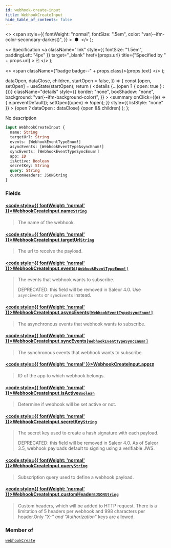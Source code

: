 ```yaml
---
id: webhook-create-input
title: WebhookCreateInput
hide_table_of_contents: false
---
```


  <>
    <span
      style={{
        fontWeight: "normal",
        fontSize: ".5em",
        color: "var(--ifm-color-secondary-darkest)",
      }}
    >
      &nbsp;●&nbsp;
    </span>
  </>
);

  <>
    Specification
    <a
      className="link"
      style={{ fontSize: "1.5em", paddingLeft: "4px" }}
      target="\_blank"
      href={props.url}
      title={"Specified by " + props.url}
    >
      ⎘
    </a>
  </>
);

  <>
    <span className={"badge badge--" + props.class}>{props.text}</span>
  </>
);


  dataOpen,
  dataClose,
  children,
  startOpen = false,
}) => {
  const [open, setOpen] = useState(startOpen);
  return (
    <details
      {...(open ? { open: true } : {})}
      className="details"
      style={{
        border: "none",
        boxShadow: "none",
        background: "var(--ifm-background-color)",
      }}
    >
      <summary
        onClick={(e) => {
          e.preventDefault();
          setOpen((open) => !open);
        }}
        style={{ listStyle: "none" }}
      >
        {open ? dataOpen : dataClose}
      </summary>
      {open && children}
    </details>
  );
};

No description

```graphql
input WebhookCreateInput {
  name: String
  targetUrl: String
  events: [WebhookEventTypeEnum!]
  asyncEvents: [WebhookEventTypeAsyncEnum!]
  syncEvents: [WebhookEventTypeSyncEnum!]
  app: ID
  isActive: Boolean
  secretKey: String
  query: String
  customHeaders: JSONString
}
```

### Fields

#### [<code style={{ fontWeight: 'normal' }}>WebhookCreateInput.<b>name</b></code>](#)<Bullet />[`String`](../../../api-reference/miscellaneous/scalars/string) <Badge class="secondary" text="scalar"/>

> The name of the webhook.

#### [<code style={{ fontWeight: 'normal' }}>WebhookCreateInput.<b>targetUrl</b></code>](#)<Bullet />[`String`](../../../api-reference/miscellaneous/scalars/string) <Badge class="secondary" text="scalar"/>

> The url to receive the payload.

#### [<code style={{ fontWeight: 'normal' }}>WebhookCreateInput.<b>events</b></code>](#)<Bullet />[`[WebhookEventTypeEnum!]`](../../../api-reference/webhooks/enums/webhook-event-type-enum) <Badge class="secondary" text="list"/> <Badge class="secondary" text="enum"/>

> The events that webhook wants to subscribe.
>
> DEPRECATED: this field will be removed in Saleor 4.0. Use `asyncEvents` or `syncEvents` instead.

#### [<code style={{ fontWeight: 'normal' }}>WebhookCreateInput.<b>asyncEvents</b></code>](#)<Bullet />[`[WebhookEventTypeAsyncEnum!]`](../../../api-reference/webhooks/enums/webhook-event-type-async-enum) <Badge class="secondary" text="list"/> <Badge class="secondary" text="enum"/>

> The asynchronous events that webhook wants to subscribe.

#### [<code style={{ fontWeight: 'normal' }}>WebhookCreateInput.<b>syncEvents</b></code>](#)<Bullet />[`[WebhookEventTypeSyncEnum!]`](../../../api-reference/webhooks/enums/webhook-event-type-sync-enum) <Badge class="secondary" text="list"/> <Badge class="secondary" text="enum"/>

> The synchronous events that webhook wants to subscribe.

#### [<code style={{ fontWeight: 'normal' }}>WebhookCreateInput.<b>app</b></code>](#)<Bullet />[`ID`](../../../api-reference/miscellaneous/scalars/id) <Badge class="secondary" text="scalar"/>

> ID of the app to which webhook belongs.

#### [<code style={{ fontWeight: 'normal' }}>WebhookCreateInput.<b>isActive</b></code>](#)<Bullet />[`Boolean`](../../../api-reference/miscellaneous/scalars/boolean) <Badge class="secondary" text="scalar"/>

> Determine if webhook will be set active or not.

#### [<code style={{ fontWeight: 'normal' }}>WebhookCreateInput.<b>secretKey</b></code>](#)<Bullet />[`String`](../../../api-reference/miscellaneous/scalars/string) <Badge class="secondary" text="scalar"/>

> The secret key used to create a hash signature with each payload.
>
> DEPRECATED: this field will be removed in Saleor 4.0. As of Saleor 3.5, webhook payloads default to signing using a verifiable JWS.

#### [<code style={{ fontWeight: 'normal' }}>WebhookCreateInput.<b>query</b></code>](#)<Bullet />[`String`](../../../api-reference/miscellaneous/scalars/string) <Badge class="secondary" text="scalar"/>

> Subscription query used to define a webhook payload.
>
> <Badge text="Added in Saleor 3.2" class="secondary margin-bottom--sm" />

#### [<code style={{ fontWeight: 'normal' }}>WebhookCreateInput.<b>customHeaders</b></code>](#)<Bullet />[`JSONString`](../../../api-reference/miscellaneous/scalars/jsonstring) <Badge class="secondary" text="scalar"/>

> Custom headers, which will be added to HTTP request. There is a limitation of 5 headers per webhook and 998 characters per header.Only "X-_" and "Authorization_" keys are allowed.
>
> <Badge text="Added in Saleor 3.12" class="secondary margin-bottom--sm" />
>
> <FeaturePreview />

### Member of

[`webhookCreate`](../../../api-reference/webhooks/mutations/webhook-create) <Badge class="secondary" text="mutation"/>

